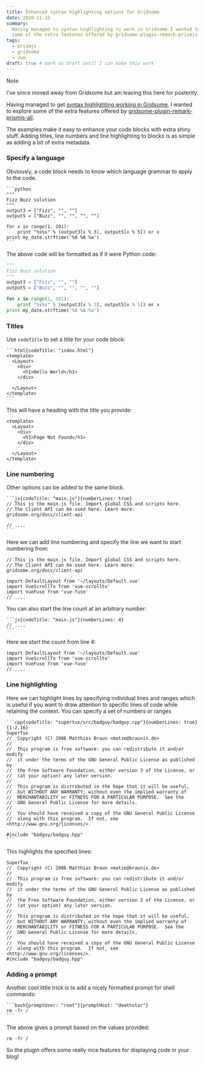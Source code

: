 ```yaml
---
title: Enhanced syntax highlighting options for Gridsome
date: 2020-11-15
summary:
  Having managed to syntax highlighting to work in Gridsome I wanted to explore
  some of the extra features offered by gridsome-plugin-remark-prismjs-all.
tags:
  - prismjs
  - gridsome
  - vue
draft: true # mark as draft until I can make this work
---
```


> [!NOTE]
> I've since moved away from Gridsome but am leaving this here for posterity.

Having managed to get [syntax highlighting working in Gridsome](/syntax-highlighting-gridsome), I wanted to explore some of the extra features offered by [gridsome-plugin-remark-prismjs-all](https://gridsome.org/plugins/gridsome-plugin-remark-prismjs-all).

The examples make it easy to enhance your code blocks with extra shiny stuff. Adding titles, line numbers and line highlighting to blocks is as simple as adding a bit of extra metadata.

### Specify a language

Obviously, a code block needs to know which language grammar to apply to the code.

````text
```python
"""
Fizz Buzz solution
"""
output3 = ["Fizz", "", ""]
output5 = ["Buzz", "", "", "", ""]

for x in range(1, 101):
    print "%s%s" % (output3[x % 3], output5[x % 5]) or x
print my_date.strftime('%d %A %a')
```
````

The above code will be formatted as if it were Python code:

```python
"""
Fizz Buzz solution
"""
output3 = ["Fizz", "", ""]
output5 = ["Buzz", "", "", "", ""]

for x in range(1, 101):
    print "%s%s" % (output3[x % 3], output5[x % 5]) or x
print my_date.strftime('%d %A %a')
```

### Titles

Use `codeTitle` to set a title for your code block:

````text
```html{codeTitle: "index.html"}
<template>
  <Layout>
    <div>
      <h1>Hello World</h1>
    </div>

  </Layout>
</template>
```
````

This will have a heading with the title you provide:

```html{codeTitle: "index.html"}
<template>
  <Layout>
    <div>
      <h1>Page Not Found</h1>
    </div>

  </Layout>
</template>
```

### Line numbering

Other options can be added to the same block.

````text
```js{codeTitle: "main.js"}{numberLines: true}
// This is the main.js file. Import global CSS and scripts here.
// The Client API can be used here. Learn more: gridsome.org/docs/client-api

// ....
```
````

Here we can add line numbering and specify the line we want to start numbering from:

```js{codeTitle: "main.js"}{numberLines: true}
// This is the main.js file. Import global CSS and scripts here.
// The Client API can be used here. Learn more: gridsome.org/docs/client-api

import DefaultLayout from '~/layouts/Default.vue'
import VueScrollTo from 'vue-scrollto'
import VueFuse from 'vue-fuse'
// ....
```

You can also start the line count at an arbitrary number:

````text
```js{codeTitle: "main.js"}{numberLines: 4}
// ....
```
````

Here we start the count from line 4:

```js{codeTitle: "main.js"}{numberLines: 4}
import DefaultLayout from '~/layouts/Default.vue'
import VueScrollTo from 'vue-scrollto'
import VueFuse from 'vue-fuse'
// ....
```

### Line highlighting

Here we can highlight lines by specifying individual lines and ranges which is useful if you want to draw attention to specific lines of code while retaining the context. You can specify a set of numbers or ranges

````text
```cpp{codeTitle: "supertux/src/badguy/badguy.cpp"}{numberLines: true}{1-2,16}
SuperTux
//  Copyright (C) 2006 Matthias Braun <matze@braunis.de>
//
//  This program is free software: you can redistribute it and/or modify
//  it under the terms of the GNU General Public License as published by
//  the Free Software Foundation, either version 3 of the License, or
//  (at your option) any later version.
//
//  This program is distributed in the hope that it will be useful,
//  but WITHOUT ANY WARRANTY; without even the implied warranty of
//  MERCHANTABILITY or FITNESS FOR A PARTICULAR PURPOSE.  See the
//  GNU General Public License for more details.
//
//  You should have received a copy of the GNU General Public License
//  along with this program.  If not, see <http://www.gnu.org/licenses/>.

#include "badguy/badguy.hpp"
```
````

This highlights the specified lines:

```cpp{codeTitle: "supertux/src/badguy/badguy.cpp"}{numberLines: true}{1-2,16}
SuperTux
//  Copyright (C) 2006 Matthias Braun <matze@braunis.de>
//
//  This program is free software: you can redistribute it and/or modify
//  it under the terms of the GNU General Public License as published by
//  the Free Software Foundation, either version 3 of the License, or
//  (at your option) any later version.
//
//  This program is distributed in the hope that it will be useful,
//  but WITHOUT ANY WARRANTY; without even the implied warranty of
//  MERCHANTABILITY or FITNESS FOR A PARTICULAR PURPOSE.  See the
//  GNU General Public License for more details.
//
//  You should have received a copy of the GNU General Public License
//  along with this program.  If not, see <http://www.gnu.org/licenses/>.
#include "badguy/badguy.hpp"
```

### Adding a prompt

Another cool little trick is to add a nicely formatted prompt for shell commands:

````
```bash{promptUser: "root"}{promptHost: "deathstar"}
rm -fr /
```
````

The above gives a prompt based on the values provided:

```bash{promptUser: "root"}{promptHost: "deathstar"}
rm -fr /
```

So the plugin offers some really nice features for displaying code in your blog!
